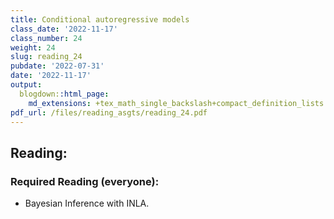```yaml
---
title: Conditional autoregressive models
class_date: '2022-11-17'
class_number: 24
weight: 24
slug: reading_24
pubdate: '2022-07-31'
date: '2022-11-17'
output:
  blogdown::html_page:
    md_extensions: +tex_math_single_backslash+compact_definition_lists
pdf_url: /files/reading_asgts/reading_24.pdf
---
```

## Reading:

### Required Reading (everyone):

* Bayesian Inference with INLA.

